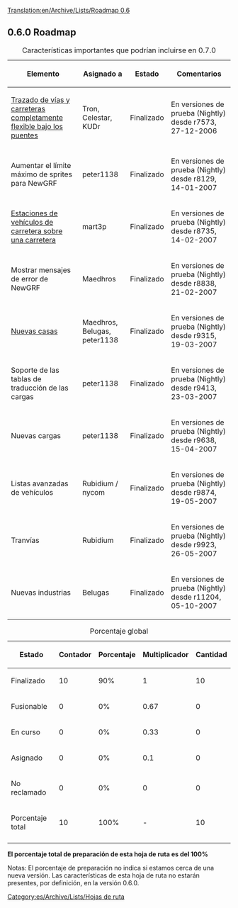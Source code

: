 [[Translation:en/Archive/Lists/Roadmap 0.6]]
{{es/Wiki/Histórico}}
{{es/Archive/Lists/Encabezamiento hoja de ruta|
Anterior=es/Archive/Lists/Hoja de ruta 0.5|
Actual=Hoja de ruta 0.6|
Siguiente=es/Archive/Lists/Hoja de ruta 0.7|
}}

== 0.6.0 Roadmap ==

{| border="1"
|+ Características importantes que podrían incluirse en 0.7.0
|-
! Elemento !! Asignado a !! Estado !! Comentarios
|-
|[[es/Archive/Manual/Nuevos puentes|Trazado de vías y carreteras completamente flexible bajo los puentes]] || Tron, Celestar, KUDr
!class="checked" | Finalizado || En versiones de prueba (Nightly) desde r7573, 27-12-2006
|-
|Aumentar el límite máximo de sprites para NewGRF || peter1138 
!class="checked" | Finalizado || En versiones de prueba (Nightly) desde r8129, 14-01-2007
|-
|[[es/Manual/Estaciones sobre la carretera|Estaciones de vehículos de carretera sobre una carretera]] || mart3p
!class="checked" | Finalizado || En versiones de prueba (Nightly) desde r8735, 14-02-2007
|-
|Mostrar mensajes de error de NewGRF || Maedhros
!class="checked" | Finalizado || En versiones de prueba (Nightly) desde r8838, 21-02-2007
|-
|[[es/Archive/Manual/Casas NewGRF|Nuevas casas]] || Maedhros, Belugas, peter1138
!class="checked" | Finalizado || En versiones de prueba (Nightly) desde r9315, 19-03-2007
|-
|Soporte de las tablas de traducción de las cargas || peter1138
!class="checked" | Finalizado || En versiones de prueba (Nightly) desde r9413, 23-03-2007
|-
|Nuevas cargas || peter1138
!class="checked" | Finalizado || En versiones de prueba (Nightly) desde r9638, 15-04-2007
|-
|Listas avanzadas de vehículos || Rubidium / nycom
!class="checked" | Finalizado || En versiones de prueba (Nightly) desde r9874, 19-05-2007
|-
|Tranvías || Rubidium
!class="checked" | Finalizado || En versiones de prueba (Nightly) desde r9923, 26-05-2007
|-
|Nuevas industrias || Belugas
!class="checked" | Finalizado || En versiones de prueba (Nightly) desde r11204, 05-10-2007
|}

{| border="1"
|+ Porcentaje global
|-
! Estado !! Contador !! Porcentaje !! Multiplicador !! Cantidad
|-
!class="checked" | Finalizado || 10 || 90% || 1 || 10
|-
!class="wip" | Fusionable || 0 || 0% || 0.67 || 0
|-
!class="wip" | En curso || 0 || 0% || 0.33 || 0
|-
!class="claimed" | Asignado || 0 || 0% || 0.1 || 0
|-
!class="unclaimed" | No reclamado || 0 || 0% || 0 || 0
|-
!class="wip" | Porcentaje total 
!class="wip" | 10
!class="wip" | 100% 
!class="wip" | - 
!class="wip" | 10
|-
|}
'''El porcentaje total de preparación de esta hoja de ruta es del 100%'''

Notas: El porcentaje de preparación no indica si estamos cerca de una nueva versión. Las características de esta hoja de ruta no estarán presentes, por definición, en la versión 0.6.0.
[[Category:es/Archive/Lists/Hojas de ruta]]